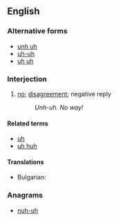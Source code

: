 ==English==

===Alternative forms===
* [[unh uh]]
* [[uh-uh]]
* [[uh uh]]

===Interjection===
{{en-interj|head=unh-uh!}}

# [[no]]; [[disagreement]]; negative reply
#: ''Unh-uh.  No way!''

====Related terms====
* [[uh]]
* [[uh huh]]

====Translations====
{{trans-top|no}}
* Bulgarian: {{t-|bg|ъ-ъ}}
{{trans-mid}}
{{trans-bottom}}

===Anagrams===
* [[nuh-uh#English|nuh-uh]]